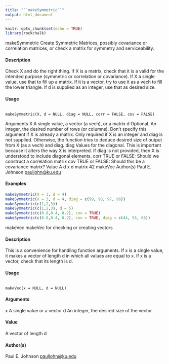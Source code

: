 ```yaml
---
title: "``makeSymmetric``"
output: html_document
---
```


```r
knitr::opts_chunk$set(echo = TRUE)
library(rockchalk)
```

makeSymmetric Create Symmetric Matrices, possibly covariance or correlation matrices,
or check a matrix for symmetry and serviceability.

#### Description

Check X and do the right thing. If X is a matrix, check that it is a valid for the intended purpose
(symmetric or correlation or covariance). If X a single value, use that to fill up a matrix. If it is
a vector, try to use it as a vech to fill the lower triangle. If d is supplied as an integer, use that as
desired size.

#### Usage
<pre><code>
makeSymmetric(X, d = NULL, diag = NULL, corr = FALSE, cov = FALSE)
</code></pre>

Arguments
X A single value, a vector (a vech), or a matrix
d Optional. An integer, the desired number of rows (or columns). Don’t specify
this argument if X is already a matrix. Only required if X is an integer and diag
is not supplied. Otherwise, the function tries to deduce desired size of output
from X (as a vech) and diag.
diag Values for the diagonal. This is important because it alters the way X is interpreted.
If diag is not provided, then X is understood to include diagonal
elements.
corr TRUE or FALSE: Should we construct a correlation matrix
cov TRUE or FALSE: Should this be a covariance matrix?
Value
A d x d matrix
42 makeVec
Author(s)
Paul E. Johnson <pauljohn@ku.edu>

#### Examples
```r
makeSymmetric(X = 3, d = 4)
makeSymmetric(X = 3, d = 4, diag = c(99, 98, 97, 96))
makeSymmetric(c(1,2,3))
makeSymmetric(c(1,2,3), d = 5)
makeSymmetric(c(0.8,0.4, 0.2), cov = TRUE)
makeSymmetric(c(0.8,0.4, 0.2), cov = TRUE, diag = c(44, 55, 66))
```


makeVec makeVec for checking or creating vectors

#### Description

This is a convenience for handling function arguments. If x is a single value, it makes a vector of
length d in which all values are equal to x. If x is a vector, check that its length is d.

#### Usage
<pre><code>
makeVec(x = NULL, d = NULL)
</code></pre>

#### Arguments
x A single value or a vector
d An integer, the desired size of the vector

#### Value
A vector of length d

#### Author(s)
Paul E. Johnson <pauljohn@ku.edu>
